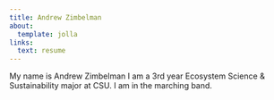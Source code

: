 ```yaml
---
title: Andrew Zimbelman
about: 
  template: jolla 
links:
  text: resume 
---
```


My name is Andrew Zimbelman I am a 3rd year Ecosystem Science & Sustainability major at CSU. I am in the marching band.

```         
```
